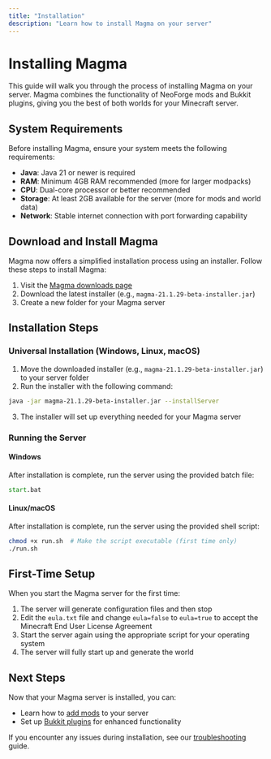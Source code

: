 ```yaml
---
title: "Installation"
description: "Learn how to install Magma on your server"
---
```


# Installing Magma

This guide will walk you through the process of installing Magma on your server. Magma combines the functionality of NeoForge mods and Bukkit plugins, giving you the best of both worlds for your Minecraft server.

## System Requirements

Before installing Magma, ensure your system meets the following requirements:

- **Java**: Java 21 or newer is required
- **RAM**: Minimum 4GB RAM recommended (more for larger modpacks)
- **CPU**: Dual-core processor or better recommended
- **Storage**: At least 2GB available for the server (more for mods and world data)
- **Network**: Stable internet connection with port forwarding capability

## Download and Install Magma

Magma now offers a simplified installation process using an installer. Follow these steps to install Magma:

1. Visit the [Magma downloads page](https://magmafoundation.org/downloads) 
2. Download the latest installer (e.g., `magma-21.1.29-beta-installer.jar`)
3. Create a new folder for your Magma server

## Installation Steps

### Universal Installation (Windows, Linux, macOS)

1. Move the downloaded installer (e.g., `magma-21.1.29-beta-installer.jar`) to your server folder
2. Run the installer with the following command:

```bash
java -jar magma-21.1.29-beta-installer.jar --installServer
```

3. The installer will set up everything needed for your Magma server

### Running the Server

#### Windows

After installation is complete, run the server using the provided batch file:

```bat
start.bat
```

#### Linux/macOS

After installation is complete, run the server using the provided shell script:

```bash
chmod +x run.sh  # Make the script executable (first time only)
./run.sh
```

## First-Time Setup

When you start the Magma server for the first time:

1. The server will generate configuration files and then stop
2. Edit the `eula.txt` file and change `eula=false` to `eula=true` to accept the Minecraft End User License Agreement
3. Start the server again using the appropriate script for your operating system
4. The server will fully start up and generate the world

## Next Steps

Now that your Magma server is installed, you can:

- Learn how to [add mods](/docs/guides/adding-mods) to your server
- Set up [Bukkit plugins](/docs/guides/adding-plugins) for enhanced functionality

If you encounter any issues during installation, see our [troubleshooting](/docs/reference/troubleshooting) guide.

